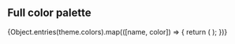 

<Meta title='Documentation | Color Palette' />

## Full color palette

<ColorPalette>
  {Object.entries(theme.colors).map(([name, color]) => {
    return (
      <ColorItem
        title={name}
        colors={[color]}
      />
      );
  })}
</ColorPalette>